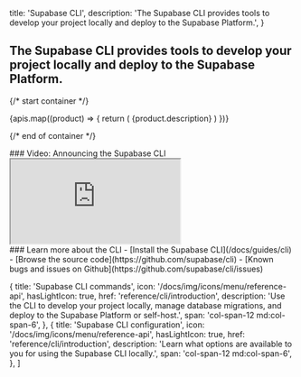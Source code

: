 
  title: 'Supabase CLI',
  description:
    'The Supabase CLI provides tools to develop your project locally and deploy to the Supabase Platform.',
}

<h2 className="text-base max-w-xl m-0">
  The Supabase CLI provides tools to develop your project locally and deploy to the Supabase
  Platform.
</h2>

{/* start container */}

<div className="flex flex-col gap-12 my-12">

<div>

  <div className="grid grid-cols-12 gap-6 not-prose">
    {apis.map((product) => {
      return (
        <Link
          href={`/${product.href}`}
          key={product.title}
          passHref
        >
          <a className={product.span ?? 'col-span-12 lg:col-span-4'}>
            <GlassPanel {...product} background={false}>
              {product.description}
            </GlassPanel>
          </a>
        </Link>
      )
    })}

  </div>
</div>

{/* end of container */}

<div className="grid lg:grid-cols-2 gap-12">

<div>
  ### Video: Announcing the Supabase CLI
  <div className="video-container">
    <iframe
      src="https://www.youtube-nocookie.com/embed/OpPOaJI_Z28"
      frameBorder="1"
      allow="accelerometer; autoplay; clipboard-write; encrypted-media; gyroscope; picture-in-picture"
      allowFullScreen
    ></iframe>
  </div>
</div>

<div>
  ### Learn more about the CLI
    - [Install the Supabase CLI](/docs/guides/cli)
    - [Browse the source code](https://github.com/supabase/cli)
    - [Known bugs and issues on Github](https://github.com/supabase/cli/issues)

</div>

</div>

</div>

  {
    title: 'Supabase CLI commands',
    icon: '/docs/img/icons/menu/reference-api',
    hasLightIcon: true,
    href: 'reference/cli/introduction',
    description:
      'Use the CLI to develop your project locally, manage database migrations, and deploy to the Supabase Platform or self-host.',
    span: 'col-span-12 md:col-span-6',
  },
  {
    title: 'Supabase CLI configuration',
    icon: '/docs/img/icons/menu/reference-api',
    hasLightIcon: true,
    href: 'reference/cli/introduction',
    description: 'Learn what options are available to you for using the Supabase CLI locally.',
    span: 'col-span-12 md:col-span-6',
  },
]


